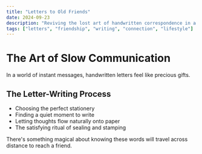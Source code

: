 ```yaml
---
title: "Letters to Old Friends"
date: 2024-09-23
description: "Reviving the lost art of handwritten correspondence in a digital world."
tags: ["letters", "friendship", "writing", "connection", "lifestyle"]
---
```


# The Art of Slow Communication

In a world of instant messages, handwritten letters feel like precious gifts.

## The Letter-Writing Process

- Choosing the perfect stationery
- Finding a quiet moment to write
- Letting thoughts flow naturally onto paper
- The satisfying ritual of sealing and stamping

There's something magical about knowing these words will travel across distance to reach a friend.